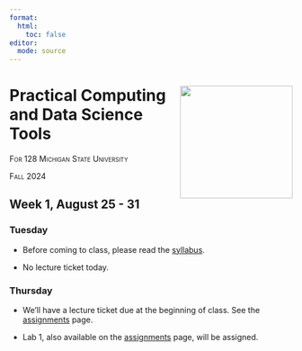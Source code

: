 ```yaml
---
format: 
  html:
    toc: false
editor: 
  mode: source
---
```


# Practical Computing <a><img src="assets/for128-hex.png" align="right" height="200"/></a> <br/> and Data Science Tools

[For 128 Michigan State University]{.smallcaps}

[Fall 2024]{.smallcaps}

## Week 1, August 25 - 31

### Tuesday

-   Before coming to class, please read the [syllabus](syllabus.qmd).

-   No lecture ticket today.

### Thursday

-   We'll have a lecture ticket due at the beginning of class. See the [assignments](assignments.qmd) page.

-   Lab 1, also available on the [assignments](assignments.qmd) page, will be assigned.

<!-- ## Week 2, September 1 - 7 -->

<!-- ### Tuesday -->

<!-- - [Problem Set 1](psets/test_psets.qmd) is assigned.  -->

<!-- ### Wednesday -->

<!-- - [Lab 1](labs/test_labs.qmd) is due at 10pm. -->

<!-- ### Thursday -->
